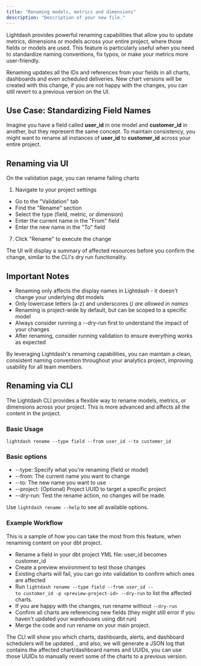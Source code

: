 ```yaml
---
title: "Renaming models, metrics and dimensions"
description: "Description of your new file."
---
```


Lightdash provides powerful renaming capabilities that allow you to update metrics, dimensions or  models across your entire project, where those fields or models are used. This feature is particularly useful when you need to standardize naming conventions, fix typos, or make your metrics more user-friendly.

Renaming updates all the IDs and references from your fields in all charts, dashboards and even scheduled deliveries. New chart versions will be created with this change, if you are not happy with the changes, you can still revert to a previous version on the UI. 

## **Use Case: Standardizing Field Names**

Imagine you have a field called **user_id** in one model and **customer_id** in another, but they represent the same concept. To maintain consistency, you might want to rename all instances of **user_id** to **customer_id** across your entire project.

## **Renaming via UI**

On the validation page, you can rename failing charts 

1. Navigate to your project settings

- Go to the "Validation" tab
- Find the "Rename" section
- Select the type (field, metric, or dimension)
- Enter the current name in the "From" field
- Enter the new name in the "To" field

7. Click "Rename" to execute the change

The UI will display a summary of affected resources before you confirm the change, similar to the CLI's dry run functionality.

## **Important Notes**

- Renaming only affects the display names in Lightdash - it doesn't change your underlying dbt models
- Only lowercase letters (a-z) and underscores (_) are allowed in names_
- Renaming is project-wide by default, but can be scoped to a specific model
- Always consider running a --dry-run first to understand the impact of your changes
- After renaming, consider running validation to ensure everything works as expected

By leveraging Lightdash's renaming capabilities, you can maintain a clean, consistent naming convention throughout your analytics project, improving usability for all team members.

## **Renaming via CLI**

The Lightdash CLI provides a flexible way to rename models, metrics, or dimensions across your project. This is more advanced and affects all the content in the project.

### **Basic Usage**

`lightdash rename --type field --from user_id --to customer_id`

### **Basic options**

- --type: Specify what you're renaming (field or model)
- --from: The current name you want to change
- --to: The new name you want to use
- --project: (Optional) Project UUID to target a specific project
- --dry-run: Test the rename action, no changes will be made. 

Use `lightdash rename --help`  to see all available options. 

### **Example Workflow**

This is a sample of how you can take the most from this feature, when renaminig content on your dbt project. 

- Rename a field in your dbt project YML file: user_id becomes customer_id
- Create a preview environment to test those changes
- Existing charts will fail, you can go into validation to confirm which ones are affected
- Run `lightdash rename --type field --from user_id --to customer_id -p <preview-project-id> --dry-run`  to list the affected charts. 
- If you are happy with the changes, run rename without `--dry-run`
- Confirm all charts are referencing new fields (they might still error if you haven't updated your warehouses using dbt run) 
- Merge the code and run rename on your main project. 

The CLI will show you which charts, dashboards, alerts, and dashboard schedulers will be updated. , and also, we will generate a JSON log that contains the affected chart/dashboard names and UUIDs, you can use those UUIDs to manually revert some of the charts to a previous version. 

## 